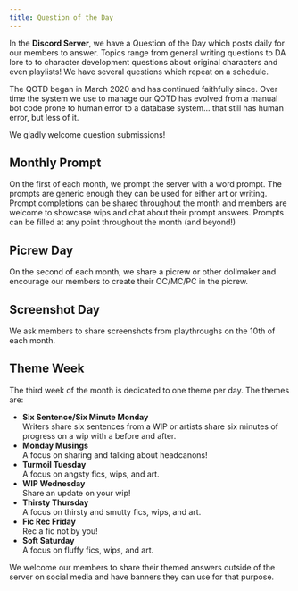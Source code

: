```yaml
---
title: Question of the Day
---
```


In the **Discord Server**, we have a Question of the Day which posts daily for
our members to answer. Topics range from general writing questions to DA lore to
to character development questions about original characters and even playlists!
We have several questions which repeat on a schedule.

The QOTD began in March 2020 and has continued faithfully since. Over time the
system we use to manage our QOTD has evolved from a manual bot code prone to
human error to a database system... that still has human error, but less of it.

We gladly welcome question submissions!

## Monthly Prompt

On the first of each month, we prompt the server with a word prompt. The prompts
are generic enough they can be used for either art or writing. Prompt
completions can be shared throughout the month and members are welcome to
showcase wips and chat about their prompt answers. Prompts can be filled at any
point throughout the month (and beyond!)

## Picrew Day

On the second of each month, we share a picrew or other dollmaker and encourage
our members to create their OC/MC/PC in the picrew.

## Screenshot Day

We ask members to share screenshots from playthroughs on the 10th of each month.

## Theme Week

The third week of the month is dedicated to one theme per day. The themes are:

- **Six Sentence/Six Minute Monday**<br /> Writers share six sentences from a
  WIP or artists share six minutes of progress on a wip with a before and after.
- **Monday Musings**<br /> A focus on sharing and talking about headcanons!
- **Turmoil Tuesday**<br /> A focus on angsty fics, wips, and art.
- **WIP Wednesday**<br /> Share an update on your wip!
- **Thirsty Thursday**<br /> A focus on thirsty and smutty fics, wips, and art.
- **Fic Rec Friday**<br /> Rec a fic not by you!
- **Soft Saturday**<br /> A focus on fluffy fics, wips, and art.

We welcome our members to share their themed answers outside of the server on
social media and have banners they can use for that purpose.
